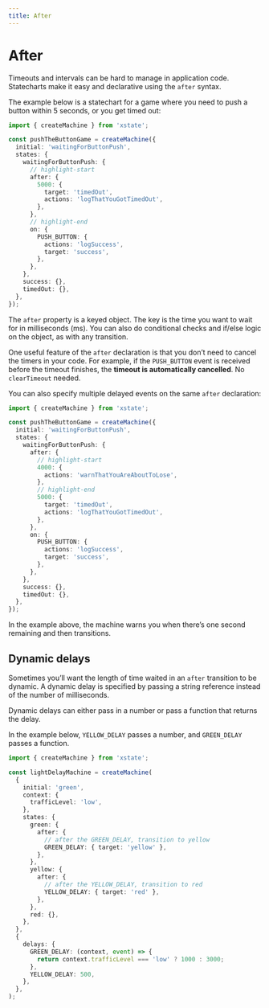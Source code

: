 ```yaml
---
title: After
---
```


# After

<!-- deps: ["states", "transitions-and-events"] -->

Timeouts and intervals can be hard to manage in application code. Statecharts make it easy and declarative using the `after` syntax.

The example below is a statechart for a game where you need to push a button within 5 seconds, or you get timed out:

```ts
import { createMachine } from 'xstate';

const pushTheButtonGame = createMachine({
  initial: 'waitingForButtonPush',
  states: {
    waitingForButtonPush: {
      // highlight-start
      after: {
        5000: {
          target: 'timedOut',
          actions: 'logThatYouGotTimedOut',
        },
      },
      // highlight-end
      on: {
        PUSH_BUTTON: {
          actions: 'logSuccess',
          target: 'success',
        },
      },
    },
    success: {},
    timedOut: {},
  },
});
```

The `after` property is a keyed object. The key is the time you want to wait for in milliseconds (ms). You can also do conditional checks and if/else logic on the object, as with any transition.

One useful feature of the `after` declaration is that you don’t need to cancel the timers in your code. For example, if the `PUSH_BUTTON` event is received before the timeout finishes, the **timeout is automatically cancelled**. No `clearTimeout` needed.

You can also specify multiple delayed events on the same `after` declaration:

```ts
import { createMachine } from 'xstate';

const pushTheButtonGame = createMachine({
  initial: 'waitingForButtonPush',
  states: {
    waitingForButtonPush: {
      after: {
        // highlight-start
        4000: {
          actions: 'warnThatYouAreAboutToLose',
        },
        // highlight-end
        5000: {
          target: 'timedOut',
          actions: 'logThatYouGotTimedOut',
        },
      },
      on: {
        PUSH_BUTTON: {
          actions: 'logSuccess',
          target: 'success',
        },
      },
    },
    success: {},
    timedOut: {},
  },
});
```

In the example above, the machine warns you when there’s one second remaining and then transitions.

## Dynamic delays

<!-- deps: ["after", "options-api"] -->

Sometimes you’ll want the length of time waited in an `after` transition to be dynamic. A dynamic delay is specified by passing a string reference instead of the number of milliseconds.

Dynamic delays can either pass in a number or pass a function that returns the delay.

In the example below, `YELLOW_DELAY` passes a number, and `GREEN_DELAY` passes a function.

```ts
import { createMachine } from 'xstate';

const lightDelayMachine = createMachine(
  {
    initial: 'green',
    context: {
      trafficLevel: 'low',
    },
    states: {
      green: {
        after: {
          // after the GREEN_DELAY, transition to yellow
          GREEN_DELAY: { target: 'yellow' },
        },
      },
      yellow: {
        after: {
          // after the YELLOW_DELAY, transition to red
          YELLOW_DELAY: { target: 'red' },
        },
      },
      red: {},
    },
  },
  {
    delays: {
      GREEN_DELAY: (context, event) => {
        return context.trafficLevel === 'low' ? 1000 : 3000;
      },
      YELLOW_DELAY: 500,
    },
  },
);
```
